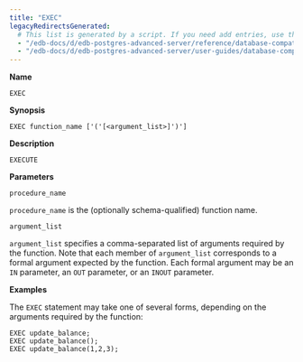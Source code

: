 ```yaml
---
title: "EXEC"
legacyRedirectsGenerated:
  # This list is generated by a script. If you need add entries, use the `legacyRedirects` key.
  - "/edb-docs/d/edb-postgres-advanced-server/reference/database-compatibility-for-oracle-developers-reference-guide/9.6/Database_Compatibility_for_Oracle_Developers_Reference_Guide.1.077.html"
  - "/edb-docs/d/edb-postgres-advanced-server/user-guides/database-compatibility-for-oracle-developers-guide/9.5/Database_Compatibility_for_Oracle_Developers_Guide.1.103.html"
---
```


<div id="exec" class="registered_link"></div>

**Name**

`EXEC`

**Synopsis**

```text
EXEC function_name ['('[<argument_list>]')']
```

**Description**

`EXECUTE`

**Parameters**

`procedure_name`

 `procedure_name` is the (optionally schema-qualified) function name.

`argument_list`

 `argument_list` specifies a comma-separated list of arguments required by the function. Note that each member of `argument_list` corresponds to a formal argument expected by the function. Each formal argument may be an `IN` parameter, an `OUT` parameter, or an `INOUT` parameter.

**Examples**

The `EXEC` statement may take one of several forms, depending on the arguments required by the function:

```text
EXEC update_balance;
EXEC update_balance();
EXEC update_balance(1,2,3);
```
